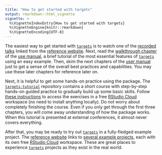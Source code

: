 ```yaml
---
title: "How to get started with targets"
output: rmarkdown::html_vignette
vignette: >
  %\VignetteIndexEntry{How to get started with targets}
  %\VignetteEngine{knitr::rmarkdown}
  %\VignetteEncoding{UTF-8}
---
```


The easiest way to get started with [`targets`](https://github.com/wlandau/targets) is to watch one of the [recorded talks](https://wlandau.github.io/targets/#recorded-talks) linked from the [reference website](https://wlandau.github.io/targets/). Next, read the [walkthrough chapter](https://wlandau.github.io/targets-manual/walkthrough.html) of the [use manual](https://wlandau.github.io/targets-manual/), a brief tutorial of the most essential features of [`targets`](https://github.com/wlandau/targets) using an easy example. Then, skim the next chapters of the [user manual](https://wlandau.github.io/targets-manual/) just to get a sense of the overall best practices and capabilities. You may use these later chapters for reference later on.

Next, it is helpful to get some hands-on practice using the package. The [`targets-tutorial`](https://github.com/wlandau/targets-tutorial) repository contains a short course with step-by-step hands-on guided practice to gradually build up some basic skills. Follow [these instructions](https://github.com/wlandau/targets-tutorial) to access the exercises in a free [RStudio Cloud](http://rstudio.cloud) workspace (no need to install anything locally). Do not worry about completely finishing the course. Even if you only get through the first three chapters, you will come away understanding of how the package works. When this tutorial is presented at external conferences, it almost never covers everything. 

After that, you may be ready to try out [`targets`](https://github.com/wlandau/targets) in a fully-fledged example project. The [reference website](http://wlandau.github.io/targets/) links to [several example projects](https://wlandau.github.io/targets/#examples), each with its own free [RStudio Cloud](http://rstudio.cloud) workspace. These are great places to experience [`targets`](https://github.com/wlandau/targets) projects as they exist in the real world.
